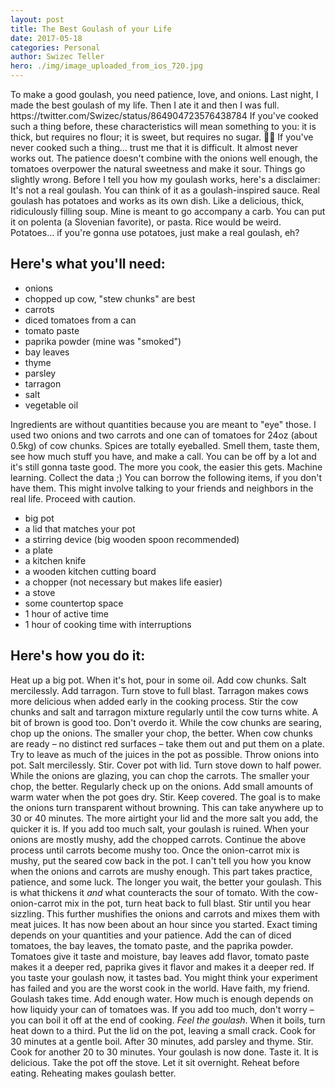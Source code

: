 ```yaml
---
layout: post
title: The Best Goulash of your Life
date: 2017-05-18
categories: Personal
author: Swizec Teller
hero: ./img/image_uploaded_from_ios_720.jpg
---
```


 To make a good goulash, you need patience, love, and onions. Last night, I made the best goulash of my life. Then I ate it and then I was full. https&#x3A;//twitter.com/Swizec/status/864904723576438784 If you've cooked such a thing before, these characteristics will mean something to you: it is thick, but requires no flour; it is sweet, but requires no sugar. 🙏🏻 If you've never cooked such a thing… trust me that it is difficult. It almost never works out. The patience doesn't combine with the onions well enough, the tomatoes overpower the natural sweetness and make it sour. Things go slightly wrong. Before I tell you how my goulash works, here's a disclaimer: It's not a real goulash. You can think of it as a goulash-inspired sauce. Real goulash has potatoes and works as its own dish. Like a delicious, thick, ridiculously filling soup. Mine is meant to go accompany a carb. You can put it on polenta (a Slovenian favorite), or pasta. Rice would be weird. Potatoes… if you're gonna use potatoes, just make a real goulash, eh?

## Here's what you'll need:

-   onions
-   chopped up cow, "stew chunks" are best
-   carrots
-   diced tomatoes from a can
-   tomato paste
-   paprika powder (mine was "smoked")
-   bay leaves
-   thyme
-   parsley
-   tarragon
-   salt
-   vegetable oil

Ingredients are without quantities because you are meant to "eye" those. I used two onions and two carrots and one can of tomatoes for 24oz (about 0.5kg) of cow chunks. Spices are totally eyeballed. Smell them, taste them, see how much stuff you have, and make a call. You can be off by a lot and it's still gonna taste good. The more you cook, the easier this gets. Machine learning. Collect the data ;) You can borrow the following items, if you don't have them. This might involve talking to your friends and neighbors in the real life. Proceed with caution.

-   big pot
-   a lid that matches your pot
-   a stirring device (big wooden spoon recommended)
-   a plate
-   a kitchen knife
-   a wooden kitchen cutting board
-   a chopper (not necessary but makes life easier)
-   a stove
-   some countertop space
-   1 hour of active time
-   1 hour of cooking time with interruptions

## Here's how you do it:

Heat up a big pot. When it's hot, pour in some oil. Add cow chunks. Salt mercilessly. Add tarragon. Turn stove to full blast. Tarragon makes cows more delicious when added early in the cooking process. Stir the cow chunks and salt and tarragon mixture regularly until the cow turns white. A bit of brown is good too. Don't overdo it. While the cow chunks are searing, chop up the onions. The smaller your chop, the better. When cow chunks are ready – no distinct red surfaces – take them out and put them on a plate. Try to leave as much of the juices in the pot as possible. Throw onions into pot. Salt mercilessly. Stir. Cover pot with lid. Turn stove down to half power. While the onions are glazing, you can chop the carrots. The smaller your chop, the better. Regularly check up on the onions. Add small amounts of warm water when the pot goes dry. Stir. Keep covered. The goal is to make the onions turn transparent without browning. This can take anywhere up to 30 or 40 minutes. The more airtight your lid and the more salt you add, the quicker it is. If you add too much salt, your goulash is ruined. When your onions are mostly mushy, add the chopped carrots. Continue the above process until carrots become mushy too. Once the onion-carrot mix is mushy, put the seared cow back in the pot. I can't tell you how you know when the onions and carrots are mushy enough. This part takes practice, patience, and some luck. The longer you wait, the better your goulash. This is what thickens it _and_ what counteracts the sour of tomato. With the cow-onion-carrot mix in the pot, turn heat back to full blast. Stir until you hear sizzling. This further mushifies the onions and carrots and mixes them with meat juices. It has now been about an hour since you started. Exact timing depends on your quantities and your patience. Add the can of diced tomatoes, the bay leaves, the tomato paste, and the paprika powder. Tomatoes give it taste and moisture, bay leaves add flavor, tomato paste makes it a deeper red, paprika gives it flavor and makes it a deeper red. If you taste your goulash now, it tastes bad. You might think your experiment has failed and you are the worst cook in the world. Have faith, my friend. Goulash takes time. Add enough water. How much is enough depends on how liquidy your can of tomatoes was. If you add too much, don't worry – you can boil it off at the end of cooking. _Feel the goulash_. When it boils, turn heat down to a third. Put the lid on the pot, leaving a small crack. Cook for 30 minutes at a gentle boil. After 30 minutes, add parsley and thyme. Stir. Cook for another 20 to 30 minutes. Your goulash is now done. Taste it. It is delicious. Take the pot off the stove. Let it sit overnight. Reheat before eating. Reheating makes goulash better.
